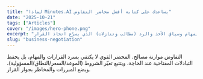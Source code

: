 ```yaml
---
title: "لماذا Minutes.AI يساعدك على كتابة أفضل محاضر التفاوض"
date: "2025-10-21"
tags: ["Articles"]
cover: "/images/hero-phone.png"
excerpt: "أساسيات محاضر التفاوض: القرارات والمهام وسياق الأخذ والرد (مطالب وتنازلات) الذي يسرّع اتخاذ القرار."
slug: "business-negotiation"
---
```


التفاوض موازنة مصالح. المحضر القوي لا يكتفي بسرد القرارات والمهام، بل يحفظ التبادلات المفتاحية عند الحاجة، ويتتبع تغيّر الشروط (الموعد/السعر/النطاق/المسؤولية)، ويضع المبررات والمخاطر بجوار القرار.
